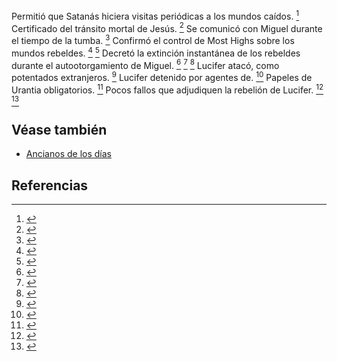 Permitió que Satanás hiciera visitas periódicas a los mundos caídos. <ref>{{lib|LU|53|9|3}}</ref> Certificado del tránsito mortal de Jesús. <ref>{{lib|LU|189|1|10}}</ref> Se comunicó con Miguel durante el tiempo de la tumba. <ref>{{lib|LU|188|3|12}}</ref> Confirmó el control de Most Highs sobre los mundos rebeldes. <ref>{{lib|LU|43|3|7}}</ref> <ref>{{lib|LU|53|7|14}}</ref> Decretó la extinción instantánea de los rebeldes durante el autootorgamiento de Miguel. <ref>{{lib|LU|54|4|5}}</ref> <ref>{{lib|LU|120|0|8}}</ref> <ref>{{lib|LU|120|1|5-6}}</ref> Lucifer atacó, como potentados extranjeros. <ref>{{lib|LU|53|3|4-5}}</ref> Lucifer detenido por agentes de. <ref>{{lib|LU|53|9|2}}</ref> Papeles de Urantia obligatorios. <ref>{{lib|LU|31|10|22}}</ref> Pocos fallos que adjudiquen la rebelión de Lucifer. <ref>{{lib|LU|46|8|1}}</ref> <ref>{{lib|LU|67|4|7}}</ref> 

== Véase también ==

* [[Ancianos de los días]]


== Referencias ==

<references />
